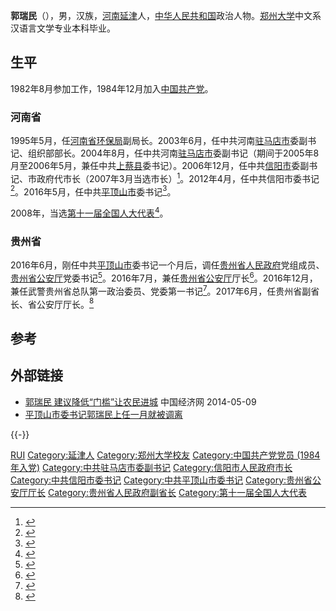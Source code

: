 '''郭瑞民'''（{{bd|1962年|8月||catIdx=G郭}}），男，汉族，[[河南|河南]][[延津县|延津]]人，[[中华人民共和国|中华人民共和国]]政治人物。[[郑州大学|郑州大学]]中文系汉语言文学专业本科毕业。

== 生平 ==
1982年8月参加工作，1984年12月加入[[中国共产党|中国共产党]]。

=== 河南省 ===
1995年5月，任[[河南省环保局|河南省环保局]]副局长。2003年6月，任中共河南[[驻马店市|驻马店市]]委副书记、组织部部长。2004年8月，任中共河南[[驻马店市|驻马店市]]委副书记（期间于2005年8月至2006年5月，兼任中共[[上蔡县|上蔡县]]委书记）。2006年12月，任中共[[信阳市|信阳市]]委副书记、市政府代市长（2007年3月当选市长）<ref>{{cite news|title=访河南信阳市委书记郭瑞民：金秋时节话信阳|url=http://www.china.com.cn/news/txt/2012-11/02/content_26989291.htm|accessdate=2013-10-27|newspaper=中国网|archive-date=2013-10-29|archive-url=https://web.archive.org/web/20131029201548/http://www.china.com.cn/news/txt/2012-11/02/content_26989291.htm|dead-url=no}}</ref>。2012年4月，任中共信阳市委书记<ref>{{cite web|accessdate=2014-06-08|url=http://district.ce.cn/newarea/sddy/201204/26/t20120426_23275489.shtml|title=郭瑞民接替王铁任信阳市委书记 乔新江拟任市长|publisher=中国经济网|archive-date=2014-07-14|archive-url=https://web.archive.org/web/20140714183805/http://district.ce.cn/newarea/sddy/201204/26/t20120426_23275489.shtml|dead-url=no}}</ref>。2016年5月，任中共[[平顶山市|平顶山市]]委书记<ref >{{cite web |url=http://news.dahe.cn/2016/05-14/106851763.html |language= |title=平顶山、安阳、焦作等5个省辖市党委书记调整 |publisher=大河网-河南日报 |date=2016年5月14日 |accessdate= |archive-url=https://web.archive.org/web/20160515121845/http://news.dahe.cn/2016/05-14/106851763.html |archive-date=2016年5月15日 |dead-url=yes }}</ref>。

2008年，当选[[第十一届全国人大代表|第十一届全国人大代表]]<ref>{{cite news|title=全国人大代表信息-郭瑞民|url=http://210.82.31.1:8084/delegate/viewDelegate.action?dbid=111519|accessdate=2013-04-05|newspaper=全国人大网|archive-url=https://web.archive.org/web/20140505072030/http://www.npc.gov.cn/delegate/viewDelegate.action?dbid=111519|archive-date=2014-05-05|dead-url=yes}}</ref>。

=== 贵州省 ===
2016年6月，刚任中共[[平顶山市|平顶山市]]委书记一个月后，调任[[贵州省人民政府|贵州省人民政府]]党组成员、[[贵州省公安厅|贵州省公安厅]]党委书记<ref >{{cite web |url=http://leaders.people.com.cn/n1/2016/0623/c58278-28473346.html |language= |title=河南平顶山市委书记郭瑞民任贵州省公安厅党委书记 |publisher=人民网 |date=2016年6月23日 |accessdate= |archive-date=2016年6月24日 |archive-url=https://web.archive.org/web/20160624120450/http://leaders.people.com.cn/n1/2016/0623/c58278-28473346.html |dead-url=no }}</ref>。2016年7月，兼任[[贵州省公安厅|贵州省公安厅]]厅长<ref>{{cite news|title=贵州省公安厅厅长换人：郭瑞民接棒孙立成|url=http://www.thepaper.cn/newsDetail_forward_1505996|accessdate=2016-07-29|newspaper=澎湃新闻|archive-date=2016-08-14|archive-url=https://web.archive.org/web/20160814063350/http://www.thepaper.cn/newsDetail_forward_1505996|dead-url=no}}</ref>。2016年12月，兼任武警贵州省总队第一政治委员、党委第一书记<ref>{{cite web|url=http://www.thepaper.cn/newsDetail_forward_1585190|title=郭瑞民兼任武警贵州省总队第一政治委员、党委第一书记|accessdate=2016-12-21|publisher=澎湃新闻|archive-date=2016-12-22|archive-url=https://web.archive.org/web/20161222222431/http://www.thepaper.cn/newsDetail_forward_1585190|dead-url=no}}</ref>。2017年6月，任贵州省副省长、省公安厅厅长。<ref >{{cite web |url=http://district.ce.cn/newarea/sddy/201706/03/t20170603_23403884_1.shtml |language= |title=王晓光、郭瑞民任贵州省副省长 慕德贵不再担任(简历) |publisher=中国经济网 |date=2017年6月3日 |accessdate= |archive-date=2017年7月21日 |archive-url=https://web.archive.org/web/20170721004207/http://district.ce.cn/newarea/sddy/201706/03/t20170603_23403884_1.shtml |dead-url=no }}</ref>

== 参考 ==
{{reflist}}

== 外部链接 ==
* [https://web.archive.org/web/20140512232305/http://ha.ce.cn/sy/xnc/201103/11/t20110311_416572.shtml 郭瑞民 建议降低“门槛”让农民进城] 中国经济网 2014-05-09
* [https://web.archive.org/web/20160624110240/http://politics.chinaso.com/detail/20160623/1000200032968221466681504166603239_1.html 平顶山市委书记郭瑞民上任一月就被调离]

{{-}}
{{start box}}
{{s-gov|prc}}
{{s-before|[[孙立成_(1962年10月)|孙立成]]}}
{{s-title|[[贵州省公安厅|贵州省公安厅]]厅长|2016年7月－}}
{{s-inc}}
{{s-ppo|cpc}}
{{s-before|[[陈建生_(1956年)|陈建生]]}}
{{s-title|[[中国共产党平顶山市委员会|中国共产党平顶山市委员会]]书记|2016年5月－2016年6月}}
{{s-after|[[胡荃|胡 荃]]}}
{{s-before|[[王铁_(1957年)|王　铁]]}}
{{s-title|[[中国共产党信阳市委员会|中国共产党信阳市委员会]]书记|2012年4月－2016年5月}}
{{s-after|[[乔新江|乔新江]]}}
{{end box}}

{{贵州省领导人}}

{{Authority control}}
{{DEFAULTSORT:Guo郭}}
[[Category:郭姓|RUI]]
[[Category:延津人|Category:延津人]]
[[Category:郑州大学校友|Category:郑州大学校友]]
[[Category:中国共产党党员_(1984年入党)|Category:中国共产党党员 (1984年入党)]]
[[Category:中共驻马店市委副书记|Category:中共驻马店市委副书记]]
[[Category:信阳市人民政府市长|Category:信阳市人民政府市长]]
[[Category:中共信阳市委书记|Category:中共信阳市委书记]]
[[Category:中共平顶山市委书记|Category:中共平顶山市委书记]]
[[Category:贵州省公安厅厅长|Category:贵州省公安厅厅长]]
[[Category:贵州省人民政府副省长|Category:贵州省人民政府副省长]]
[[Category:第十一届全国人大代表|Category:第十一届全国人大代表]]